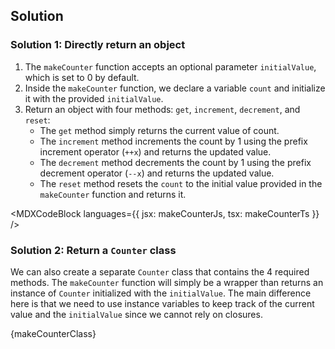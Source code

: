 

## Solution

### Solution 1: Directly return an object

1. The `makeCounter` function accepts an optional parameter `initialValue`, which is set to 0 by default.
1. Inside the `makeCounter` function, we declare a variable `count` and initialize it with the provided `initialValue`.
1. Return an object with four methods: `get`, `increment`, `decrement`, and `reset`:
   - The `get` method simply returns the current value of count.
   - The `increment` method increments the count by 1 using the prefix increment operator (`++x`) and returns the updated value.
   - The `decrement` method decrements the count by 1 using the prefix decrement operator (`--x`) and returns the updated value.
   - The `reset` method resets the `count` to the initial value provided in the `makeCounter` function and returns it.

<MDXCodeBlock languages={{ jsx: makeCounterJs, tsx: makeCounterTs }} />

### Solution 2: Return a `Counter` class

We can also create a separate `Counter` class that contains the 4 required methods. The `makeCounter` function will simply be a wrapper than returns an instance of `Counter` initialized with the `initialValue`. The main difference here is that we need to use instance variables to keep track of the current value and the `initialValue` since we cannot rely on closures.

<MDXCodeBlock>{makeCounterClass}</MDXCodeBlock>
